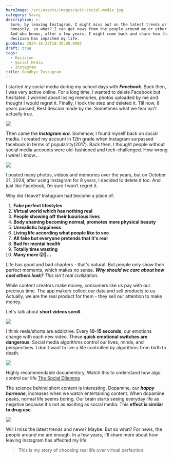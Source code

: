 ```yaml
---
heroImage: /src/assets/images/quit-social-media.jpg
category: Savvy
description: >-
  Sure, by leaving Instagram, I might miss out on the latest trends or news. But
  honestly, so what? I can get news from the people around me or other sources.
  And who knows, after a few years, I might come back and share how this
  decision has impacted my life.
pubDate: 2024-10-22T18:30:00.000Z
draft: true
tags:
  - Decision
  - Social Media
  - Instagram
title: Goodbye Instagram
---
```


I started my social media during my school days with **_Facebook_**. Back then, I was very active online. For a long time, I wanted to delete Facebook but hesitated. I worried about losing memories, photos uploaded by me and thought I would regret it. Finally, I took the step and deleted it. Till now, 8 years passed, Best descion made by me. Sometimes what we fear isn't actually true.

![](../../assets/images/meme/facebook-jail.jpg)

Then came the **_Instagram era_**. Somehow, I found myself back on social media. I created my account in 12th grade when Instagram surpassed facebook in terms of popularilty(2017). Back then, I thought people without social media accounts were old-fashioned and tech-challenged. How wrong i were! I know\...

![](../../assets/images/more/instagram-example.webp)

I posted many photos, videos and memories over the years, but on October 21, 2024, after using Instagram for 8 years, I decided to delete it too. And just like Facebook, I’m sure I won’t regret it.

Why did I leave? Instagram had become a place of:

1. **Fake perfect lifestyles**
2. **Virtual world which has nothing real**
3. **People showing off their luxurious lives**
4. **Body shaming becoming normal, promotes more physical beauty**
5. **Unrealistic happiness**
6. **Living life according what people like to see**
7. **All fake but everyone pretends that it's real**
8. **Bad for mental health**
9. **Totally time wasting**
10. **Many more 😮💨...**

Life has good and bad chapters - that's natural. But people only show their perfect moments, which makes no sense. **_Why should we care about how cool others look?_** _This isn't real civilization._

While content creators make money, consumers like us pay with our precious time. The app makers collect our data and sell products to us. Actually, we are the real product for them - they sell our attention to make money.

Let's talk about **short videos scroll**.

![](../../assets/images/meme/scrolling.gif)

I think reels/shorts are addictive. Every **10-15 seconds**, our emotions change with each new video. These **quick emotional switches are dangerous**. Social media algorithms control our lives, minds, and perspectives. I don't want to live a life controlled by algorithms from birth to death.

![](/src/assets/images/infomation/2024-10-24_19-07-52.png)

Highly recommendable documentory, Watch this to understand how algo control our life [The Social Dilemma](https://www.google.com/search?gs_ssp=eJzj4tVP1zc0zDJPt0hKskwxYPTiK85PzkzMUUjJzEnNzU0EAJHCCd0&q=social+dilemma&oq=social+delim&gs_lcrp=EgZjaHJvbWUqDAgBEC4YChixAxiABDIGCAAQRRg5MgwIARAuGAoYsQMYgAQyCQgCEAAYChiABDIJCAMQABgKGIAEMgkIBBAAGAoYgAQyCQgFEAAYChiABDIJCAYQABgKGIAEMgkIBxAAGAoYgAQyCQgIEAAYChiABNIBCDc2MzRqMGo0qAIAsAIA&sourceid=chrome&ie=UTF-8)

The science behind short content is interesting. Dopamine, our **_happy hormone_**, increases when we watch entertaining content. When dopamine peaks, normal life seems boring. Our brain starts seeing everyday life as negative because it's not as exciting as social media. This **effect is similar to drug use**.

![](/src/assets/images/infomation/2024-10-24_19-09-50.png)

Will I miss the latest trends and news? Maybe. But so what? For news, the people around me are enough. In a few years, I'll share more about how leaving Instagram has affected my life.

> This is my story of choosing real life over virtual perfection.
